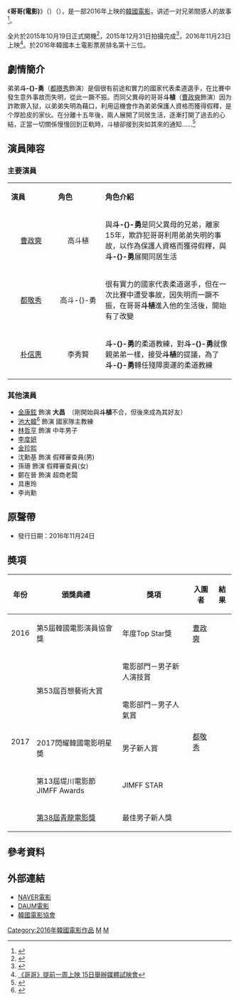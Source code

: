 {{noteTA
|T=zh-cn:哥哥(電影);zh-tw:我的麻煩老哥;zh-hk:我的麻煩大佬;
|1=zh-cn:哥哥(電影);zh-tw:我的麻煩老哥;zh-hk:我的麻煩大佬;
}}
{{Infobox Film
|片名        = 哥哥(電影)
|電影原名    = {{lang|ko|형}}
|圖像        = 
|圖像說明    = 
|導演        = [[權秀慶|權秀慶]]
|監製        = 
|製片        = 李龍男
|編劇        = [[劉英雅|劉英雅]]
|劇本        = 
|故事        = 
|原著        = 
|旁白        = 
|統籌        = 
|主演        =[[曹政奭|曹政奭]]<br>[[都敬秀|都敬秀]]<br> [[朴信惠|朴信惠]]
|分級        = 12歲以上
|副標題      = 
|主題曲      = 
|片頭曲      = 
|片尾曲      = 
|配樂        =
|攝影        = 
|剪輯        = 
|製片商      = Good Choice Cut Pictures
|發行商      = CJ E&M Corp.
|上映日期    = {{flagicon|KOR}} 2016年11月23日晚場<br>{{flagicon|HK}} 2016年12月8日<br> {{flagicon|USA}} 2016年12月9日<br> {{flagicon|Japan}} 2017年5月
|發行日期    =
|片長        = 109分57秒<ref>{{Cite web |url=https://www.kmrb.or.kr/data/searchMovieView.do?rcv_no=1167928&orseq=1 |title=存档副本 |access-date=2016-09-08 |archive-url=https://web.archive.org/web/20160913062312/https://www.kmrb.or.kr/data/searchMovieView.do?rcv_no=1167928&orseq=1 |archive-date=2016-09-13 |dead-url=yes }}</ref>
|產地        = {{KOR}}
|語言        = [[韓語|韓語]]
|官方網站    = 
|預算        = 
|票房        = 
|前集        = 
|續集        = 
|中國大陸片名= 
|香港片名    = 我的麻煩大佬
|臺灣片名    = 我的麻煩老哥
|新馬片名    = 
|sarft_id    = 
|amg_id      = 
|imdb_id     =
}}

《'''哥哥(電影)'''》（{{lang-ko|'''형'''}}）（{{lang-en|'''My Annoying Brother'''}}），是一部2016年上映的[[韓國電影|韓國電影]]，讲述一对兄弟間感人的故事<ref>{{Cite web |url=http://ent.163.com/15/0830/09/B28NJS0K000300B1.html |title=曺政奭都暻秀加盟《哥》 饰演兄弟引关注 |access-date=2015-09-02 |archive-url=https://web.archive.org/web/20150908121437/http://ent.163.com/15/0830/09/B28NJS0K000300B1.html |archive-date=2015-09-08 |dead-url=yes }}</ref>。

全片於2015年10月19日正式開機<ref>{{Cite web |url=http://www.koreastardaily.com/tc/news/69678 |title=朴信惠、曹政奭與EXO D.O.合照公開！電影《哥哥》於今日正式開機 |accessdate=2016-01-13 |archive-date=2017-09-10 |archive-url=https://web.archive.org/web/20170910221159/http://www.koreastardaily.com/tc/news/69678 |dead-url=no }}</ref>，2015年12月31日拍攝完成<ref>{{Cite web |url=http://kpopn.com/2016/01/07/330233/ |title=朴信惠、趙正錫、D.O.電影殺青 |access-date=2016-01-13 |archive-url=https://web.archive.org/web/20160109193206/http://kpopn.com/2016/01/07/330233/ |archive-date=2016-01-09 |dead-url=yes }}</ref>，2016年11月23日上映<ref>[http://www.allthatstar.com/tw/view.php?action=5209&postID=288243&t=《哥哥》提前一周上映+15日舉辦媒體試映會&rtn_sns=fa 《哥哥》提前一周上映 15日舉辦媒體試映會]{{Dead link|date=2018年10月 |bot=InternetArchiveBot |fix-attempted=yes }}</ref>。於2016年韓國本土電影票房排名第十三位。

== 劇情簡介 ==
弟弟'''斗-{}-勇'''（[[都暻秀|都暻秀]]飾演）是個很有前途和實力的國家代表柔道選手，在比賽中發生意外事故而失明，從此一蹶不振。而同父異母的哥哥'''斗植'''（[[曹政奭|曹政奭]]飾演）因为詐欺罪入狱，以弟弟失明為藉口，利用這機會作為弟弟保護人資格而獲得假釋，是个厚脸皮的家伙。在分離十五年後，兩人展開了同居生活，逐漸打開了過去的心結，正當一切關係慢慢回到正軌時，斗植卻接到突如其來的通知……<ref>{{cite news |title=好哥哥？壞哥哥？曹政奭、都暻秀合作喜劇電影《哥哥》於下月30日上映 |url=https://www.koreastardaily.com/tc/news/85808 |accessdate=2022-01-17 |work=KSD 韓星網 |language=zh-Hant |archive-date=2022-01-18 |archive-url=https://web.archive.org/web/20220118195731/https://www.koreastardaily.com/tc/news/85808 |dead-url=no }}</ref>

== 演員陣容 ==
=== 主要演員 ===
{|class="wikitable" 
|- align=center style="background:lightskyblue;"
|width="90px"|'''演員'''
|width="90px"|'''角色'''
|'''角色介紹'''
<!--依照官方演員順序排列順序請勿再做修正-->

|- 
|<center>[[曹政奭|曹政奭]]</center> ||<center>高斗植</center> ||與'''斗-{}-勇'''是同父異母的兄弟，離家15年，欺詐犯哥哥利用弟弟失明的事故，以作為保護人資格而獲得假釋，與'''斗-{}-勇'''展開同居生活
|- 
|<center>[[都敬秀|都敬秀]] </center>|| <center>高斗-{}-勇</center>|| 很有實力的國家代表柔道選手，但在一次比賽中遭受事故，因失明而一蹶不振，在哥哥'''斗植'''進入他的生活後，開始有了改變
|-
|<center>[[朴信惠|朴信惠]]</center>|| <center>李秀賢 </center>|| '''斗-{}-勇'''的柔道教練，對'''斗-{}-勇'''就像親弟弟一樣，接受'''斗植'''的提議，為了'''斗-{}-勇'''轉任殘障奧運的柔道教練
|}

=== 其他演員 ===
*[[金康鉉|金康鉉]] 飾演 '''大昌'''　（剛開始與'''斗植'''不合，但後來成為其好友）
*[[池大韓|池大韓]]<ref>{{Cite web |url=http://www.yeongnam.com/mnews/newsview.do?mode=newsView&newskey=20160426.990011506225639 |title=조정석, 박신혜와 호흡을 맞춘 영화 ‘형’ 또한 올해 개봉을 앞두고 있다 |accessdate=2016-04-26 |archive-date=2016-09-23 |archive-url=https://web.archive.org/web/20160923162739/http://www.yeongnam.com/mnews/newsview.do?mode=newsView&newskey=20160426.990011506225639 |dead-url=no }}</ref> 飾演 國家隊主教練
*[[林哲亨|林哲亨]] 飾演 中年男子
*[[李度妍|李度妍]]
*[[金珍熙|金珍熙]]
*沈勳基 飾演 假釋審查員(男)
*孫珊 飾演 假釋審查員(女)
*鄭在晉 飾演 超商老闆
*具惠玲
*李尚勳

== 原聲帶 ==
*發行日期：2016年11月24日
{{Tracklist
| extra_column = 演唱

| title1 =你不要擔心 （舊歌翻唱）
| note1 = 
| extra1 =[[曹政奭|曹政奭]]、[[都敬秀|都敬秀]]
| length1 = 4:19
 
| title2 = Que Hermosa Es La Vida  
| note2 = 
| extra2 = Michael Cartwright
| length2 = 2:44

| title3 = Toward The World 
| note3 = 
| extra3 = {{link-ko|朴仁英|박인영}}
| length3 = 0:47

| title4 = Farewell 
| note4 = 
| extra4 = 朴仁英
| length4 = 2:24

| title5 = The Match
| note5 = 
| extra5 = 朴仁英
| length5 = 5:54

| title6 = Oh! Brother  
| note6 = 
| extra6 = 朴仁英
| length6 = 1:20

| title7 = Phone  
| note7 = 
| extra7 = 朴仁英
| length7 = 2:51
}}

== 奬項 ==
{|class="wikitable" style="text-align:center"
|-
! 年份
! 頒獎典禮
! 獎項
! 入圍者
! 結果
|-
| 2016 || 第5屆韓國電影演員協會獎 || 年度Top Star獎 || [[曹政奭|曹政奭]] ||  {{won}}
|-
| rowspan="5"|2017 || rowspan="2"|第53屆百想藝術大賞 || 電影部門－男子新人演技賞 || rowspan="5"|[[都敬秀|都敬秀]] ||  {{nom}}
|-
| 電影部門－男子人氣賞 || {{won}}
|-
| 2017閃耀韓國電影明星奬 || 男子新人賞|| {{won}}
|-
| 第13屆堤川電影節JIMFF Awards || JIMFF STAR|| {{won}}
|-
| [[第38屆青龍電影獎|第38屆青龍電影獎]] || 最佳男子新人獎|| {{won}}
|}

== 參考資料 ==

{{reflist}}

== 外部連結 ==
*[https://web.archive.org/web/20171112173900/http://movie.naver.com/movie/bi/mi/basic.nhn?code=142803 NAVER電影]{{ko}}
*[http://movie.daum.net/moviedetail/moviedetailMain.do?movieId=95755 DAUM電影]{{Wayback|url=http://movie.daum.net/moviedetail/moviedetailMain.do?movieId=95755 |date=20160305195501 }}{{ko}}
*[http://www.kobis.or.kr:80/kobis/business/mast/mvie/searchMovieList.do?dtTp=movie&dtCd=20154661 韓國電影協會]{{Wayback|url=http://www.kobis.or.kr/kobis/business/mast/mvie/searchMovieList.do?dtTp=movie&dtCd=20154661 |date=20160417171559 }}{{ko}}

[[Category:2016年韓國電影作品|Category:2016年韓國電影作品]]
[[Category:韓語電影|M]]
[[Category:韩国剧情片|M]]